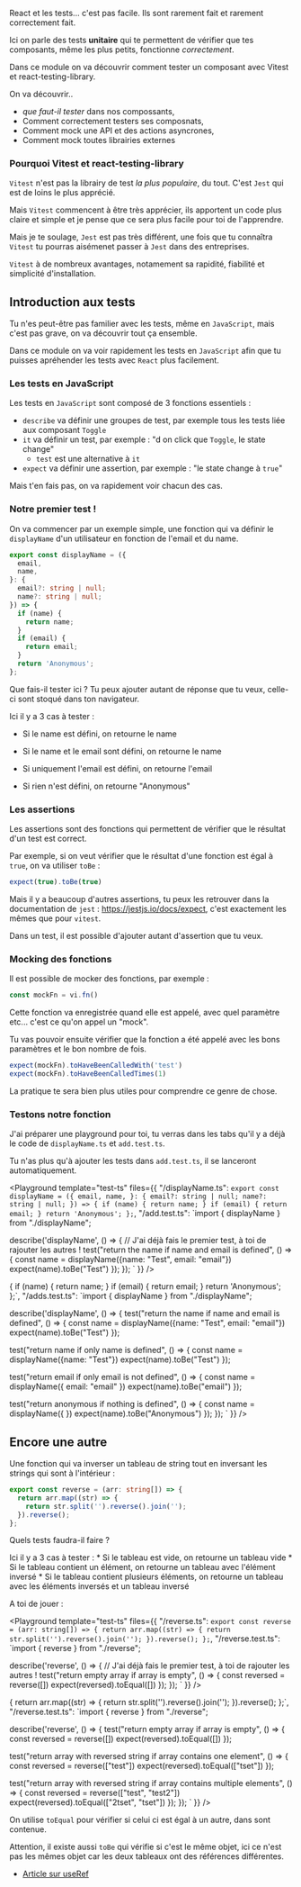 React et les tests... c'est pas facile. Ils sont rarement fait et rarement correctement
fait.

Ici on parle des tests **unitaire** qui te permettent de vérifier que tes composants,
même les plus petits, fonctionne _correctement_.

Dans ce module on va découvrir comment tester un composant avec Vitest et react-testing-library.

On va découvrir..

- _que faut-il tester_ dans nos compossants,
- Comment correctement testers ses composnats,
- Comment mock une API et des actions asyncrones,
- Comment mock toutes librairies externes

### Pourquoi Vitest et react-testing-library

`Vitest` n'est pas la librairy de test _la plus populaire_, du tout. C'est `Jest` qui
est de loins le plus apprécié.

Mais `Vitest` commencent à être très apprécier, ils apportent un code plus claire et simple
et je pense que ce sera plus facile pour toi de l'apprendre.

Mais je te soulage, `Jest` est pas très différent, une fois que tu connaîtra `Vitest` tu
pourras aisémenet passer à `Jest` dans des entreprises.

`Vitest` à de nombreux avantages, notamement sa rapidité, fiabilité et simplicité d'installation.

## Introduction aux tests

Tu n'es peut-être pas familier avec les tests, même en `JavaScript`, mais c'est pas grave,
on va découvrir tout ça ensemble.

Dans ce module on va voir rapidement les tests en `JavaScript` afin que tu puisses
apréhender les tests avec `React` plus facilement.

### Les tests en JavaScript

Les tests en `JavaScript` sont composé de 3 fonctions essentiels :

- `describe` va définir une groupes de test, par exemple tous les tests liée aux composant `Toggle`
- `it` va définir un test, par exemple : "d on click que `Toggle`, le state change"
  - `test` est une alternative à `it`
- `expect` va définir une assertion, par exemple : "le state change à `true`"

Mais t'en fais pas, on va rapidement voir chacun des cas.

### Notre premier test !

On va commencer par un exemple simple, une fonction qui va définir le `displayName` d'un
utilisateur en fonction de l'email et du name.

```ts
export const displayName = ({
  email,
  name,
}: {
  email?: string | null;
  name?: string | null;
}) => {
  if (name) {
    return name;
  }
  if (email) {
    return email;
  }
  return 'Anonymous';
};
```

Que fais-il tester ici ? Tu peux ajouter autant de réponse que tu veux, celle-ci sont stoqué dans
ton navigateur.

<QuizzComponent />

<Spoiler title="Réponse">
  Ici il y a 3 cas à tester :

- Si le name est défini, on retourne le name

- Si le name et le email sont défini, on retourne le name

- Si uniquement l'email est défini, on retourne l'email

- Si rien n'est défini, on retourne "Anonymous"
  </Spoiler>

### Les assertions

Les assertions sont des fonctions qui permettent de vérifier que le résultat d'un test est
correct.

Par exemple, si on veut vérifier que le résultat d'une fonction est égal à `true`, on va
utiliser `toBe` :

```ts
expect(true).toBe(true)
```

Mais il y a beaucoup d'autres assertions, tu peux les retrouver dans la documentation de
`jest` : https://jestjs.io/docs/expect, c'est exactement les mêmes que pour `vitest`.

Dans un test, il est possible d'ajouter autant d'assertion que tu veux.

### Mocking des fonctions 

Il est possible de mocker des fonctions, par exemple :

```ts
const mockFn = vi.fn()
```

Cette fonction va enregistrée quand elle est appelé, avec quel paramètre etc... c'est ce
qu'on appel un "mock".

Tu vas pouvoir ensuite vérifier que la fonction a été appelé avec les bons paramètres et
le bon nombre de fois.

```ts
expect(mockFn).toHaveBeenCalledWith('test')
expect(mockFn).toHaveBeenCalledTimes(1)
```

La pratique te sera bien plus utiles pour comprendre ce genre de chose.

### Testons notre fonction

J'ai préparer une playground pour toi, tu verras dans les tabs qu'il y a déjà le code 
de `displayName.ts` et `add.test.ts`.

Tu n'as plus qu'à ajouter les tests dans `add.test.ts`, il se lanceront automatiquement.

<Playground template="test-ts" files={{
  "/displayName.ts": `export const displayName = ({
  email,
  name,
}: {
  email?: string | null;
  name?: string | null;
}) => {
  if (name) {
    return name;
  }
  if (email) {
    return email;
  }
  return 'Anonymous';
};`,
  "/add.test.ts": `import { displayName } from "./displayName";

describe('displayName', () => {
  // J'ai déjà fais le premier test, à toi de rajouter les autres !
  test("return the name if name and email is defined", () => {
    const name = displayName({name: "Test", email: "email"})
    expect(name).toBe("Test")
  });
});
`
}} />


<Spoiler title="Solution">
<Playground template="test-ts" files={{
  "/displayName.ts": `export const displayName = ({
  email,
  name,
}: {
  email?: string | null;
  name?: string | null;
}) => {
  if (name) {
    return name;
  }
  if (email) {
    return email;
  }
  return 'Anonymous';
};`,
  "/adds.test.ts": `import { displayName } from "./displayName";

describe('displayName', () => {
  test("return the name if name and email is defined", () => {
    const name = displayName({name: "Test", email: "email"})
    expect(name).toBe("Test")
  });

  test("return name if only name is defined", () => {
    const name = displayName({name: "Test"})
    expect(name).toBe("Test")
  });

  test("return email if only email is not defined", () => {
    const name = displayName({ email: "email" })
    expect(name).toBe("email")
  });

  test("return anonymous if nothing is defined", () => {
    const name = displayName({ })
    expect(name).toBe("Anonymous")
  });
});
`
}} />
</Spoiler>

## Encore une autre

Une fonction qui va inverser un tableau de string tout en inversant les strings qui
sont à l'intérieur : 

```ts
export const reverse = (arr: string[]) => {
  return arr.map((str) => {
    return str.split('').reverse().join('');
  }).reverse();
};
```

Quels tests faudra-il faire ?

<QuizzComponent />

<Spoiler title="Réponse">
  Ici il y a 3 cas à tester :
  * Si le tableau est vide, on retourne un tableau vide
  * Si le tableau contient un élément, on retourne un tableau avec l'élément inversé
  * Si le tableau contient plusieurs éléments, on retourne un tableau avec les éléments inversés et un tableau inversé
</Spoiler>

A toi de jouer : 

<Playground template="test-ts" files={{
  "/reverse.ts": `export const reverse = (arr: string[]) => {
  return arr.map((str) => {
    return str.split('').reverse().join('');
  }).reverse();
};`,
  "/reverse.test.ts": `import { reverse } from "./reverse";

describe('reverse', () => {
  // J'ai déjà fais le premier test, à toi de rajouter les autres !
  test("return empty array if array is empty", () => {
    const reversed = reverse([])
    expect(reversed).toEqual([])
  });
});
`
}} />

<Spoiler title="Solution">
<Playground template="test-ts" files={{
  "/reverse.ts": `export const reverse = (arr: string[]) => {
  return arr.map((str) => {
    return str.split('').reverse().join('');
  }).reverse();
};`,
  "/reverse.test.ts": `import { reverse } from "./reverse";

describe('reverse', () => {
  test("return empty array if array is empty", () => {
    const reversed = reverse([])
    expect(reversed).toEqual([])
  });

  test("return array with reversed string if array contains one element", () => {
    const reversed = reverse(["test"])
    expect(reversed).toEqual(["tset"])
  });

  test("return array with reversed string if array contains multiple elements", () => {
    const reversed = reverse(["test", "test2"])
    expect(reversed).toEqual(["2tset", "tset"])
  });
});
`
}} />

On utilise `toEqual` pour vérifier si celui ci est égal à un autre, dans sont contenue.

Attention, il existe aussi `toBe` qui vérifie si c'est le même objet, ici ce n'est pas les mêmes
objet car les deux tableaux ont des références différentes.

- [Article sur useRef](https://codelynx.dev/posts/comment-utiliser-useref)

</Spoiler>

